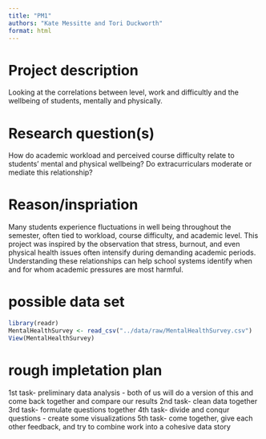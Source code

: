 ```yaml
---
title: "PM1"
authors: "Kate Messitte and Tori Duckworth"
format: html
---
```


# Project description
Looking at the correlations between level, work and difficultly and the wellbeing of students, mentally and physically.

# Research question(s)
How do academic workload and perceived course difficulty relate to students' mental and physical wellbeing?
Do extracurriculars moderate or mediate this relationship?

# Reason/inspriation
Many students experience fluctuations in well being throughout the semester, often tied to workload, course difficulty, and academic level. This project was inspired by the observation that stress, burnout, and even physical health issues often intensify during demanding academic periods. Understanding these relationships can help school systems identify when and for whom academic pressures are most harmful.

# possible data set
```r
library(readr)
MentalHealthSurvey <- read_csv("../data/raw/MentalHealthSurvey.csv")
View(MentalHealthSurvey)
```

# rough impletation plan
1st task- preliminary data analysis
- both of us will do a version of this and come back together and compare our results
2nd task- clean data together
3rd task- formulate questions together
4th task- divide and conqur questions
- create some visualizations
5th task- come together, give each other feedback, and try to combine work into a cohesive data story
